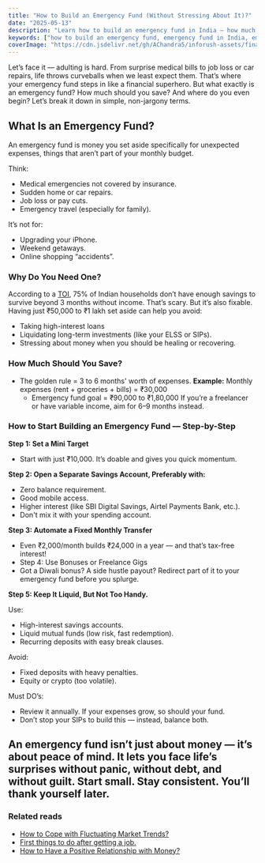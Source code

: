 ```yaml
---
title: "How to Build an Emergency Fund (Without Stressing About It)?"
date: "2025-05-13"
description: "Learn how to build an emergency fund in India — how much to save, where to keep it, and smart tips to stay financially safe. Start saving with this guide!"
keywords: ["how to build an emergency fund, emergency fund in India, emergency savings plan"]
coverImage: "https://cdn.jsdelivr.net/gh/AChandra5/inforush-assets/finance-insurance/how-to-build-an-emergency-fund.png"
---
```


Let’s face it — adulting is hard. From surprise medical bills to job loss or car repairs, life throws curveballs when we least expect them. That’s where your emergency fund steps in like a financial superhero.
But what exactly is an emergency fund? How much should you save? And where do you even begin? 
Let’s break it down in simple, non-jargony terms.

## What Is an Emergency Fund?
An emergency fund is money you set aside specifically for unexpected expenses, things that aren’t part of your monthly budget.

Think:
- Medical emergencies not covered by insurance.
- Sudden home or car repairs.
- Job loss or pay cuts.
- Emergency travel (especially for family).

It’s not for:
- Upgrading your iPhone.
- Weekend getaways.
- Online shopping “accidents”.

### Why Do You Need One?
According to a <a href="https://timesofindia.indiatimes.com/business/india-business/75-of-indians-dont-have-an-emergency-fund-can-default-on-emis-in-case-of-a-sudden-lay-off-survey/articleshow/98293295.cms" target="_blank">TOI</a>, 75% of Indian households don’t have enough savings to survive beyond 3 months without income. That’s scary. But it’s also fixable.
Having just ₹50,000 to ₹1 lakh set aside can help you avoid:
- Taking high-interest loans
- Liquidating long-term investments (like your ELSS or SIPs).
- Stressing about money when you should be healing or recovering.
 
### How Much Should You Save?
- The golden rule = 3 to 6 months' worth of expenses.
<strong>Example:</strong> Monthly expenses (rent + groceries + bills) = ₹30,000
    - Emergency fund goal = ₹90,000 to ₹1,80,000
If you’re a freelancer or have variable income, aim for 6–9 months instead.

### How to Start Building an Emergency Fund — Step-by-Step
<strong>Step 1: Set a Mini Target</strong>
- Start with just ₹10,000. It’s doable and gives you quick momentum.

<strong>Step 2: Open a Separate Savings Account, Preferably with:</strong>
- Zero balance requirement.
- Good mobile access.
- Higher interest (like SBI Digital Savings, Airtel Payments Bank, etc.).
- Don't mix it with your spending account.

<strong>Step 3: Automate a Fixed Monthly Transfer</strong>
- Even ₹2,000/month builds ₹24,000 in a year — and that’s tax-free interest!
- Step 4: Use Bonuses or Freelance Gigs
- Got a Diwali bonus? A side hustle payout? Redirect part of it to your emergency fund before you splurge.

<strong>Step 5: Keep It Liquid, But Not Too Handy.</strong>

Use:
- High-interest savings accounts.
- Liquid mutual funds (low risk, fast redemption).
- Recurring deposits with easy break clauses.

Avoid:
- Fixed deposits with heavy penalties.
- Equity or crypto (too volatile).

Must DO’s: 
- Review it annually. If your expenses grow, so should your fund.
- Don’t stop your SIPs to build this — instead, balance both.

An emergency fund isn’t just about money — it’s about peace of mind. It lets you face life’s surprises without panic, without debt, and without guilt. 
<strong>Start small. Stay consistent. You’ll thank yourself later.</strong>
<br />
---
### Related reads
- [How to Cope with Fluctuating Market Trends?](/category/finance-insurance/how-to-cope-with-fluctuating-market-trends)
- [First things to do after getting a job.](/category/finance-insurance/things-todo-after-first-job)
- [How to Have a Positive Relationship with Money?](/category/finance-insurance/how-to-have-positive-relationship-with-money)







